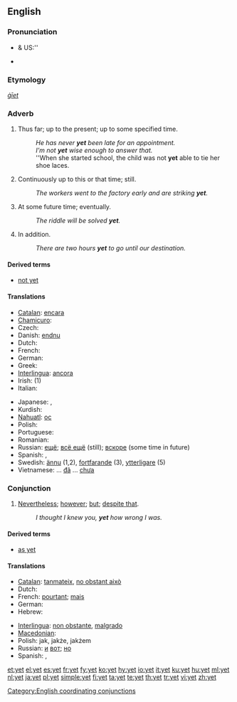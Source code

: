 {{wikipedia}}
==English==

===Pronunciation===
* {{a|RP}} & US:'' {{IPA|/jɛt/}}
* {{audio|en-us-yet.ogg|Audio (US)}}
*: {{rhymes|ɛt}}

===Etymology===
{{etyl|ang}} ''[[giet|ġīet]]''

===Adverb===
{{en-adv|-}}

# Thus far; up to the present; up to some specified time.
#: ''He has never '''yet''' been late for an appointment. ''
#: ''I’m not '''yet''' wise enough to answer that. ''
#: ''When she started school, the child was not '''yet''' able to tie her shoe laces.
# Continuously up to this or that time; still.
#: ''The workers went to the factory early and are striking '''yet'''. ''
# At some future time; eventually.
#: ''The riddle will be solved '''yet'''. ''
# In addition.
#: ''There are two hours '''yet''' to go until our destination. ''

====Derived terms====
* [[not yet]]

====Translations====
{{trans-top|yet}}
* [[Catalan]]: [[encara]]
* [[Chamicuro]]: {{tø|ccc|meye kala}}
* Czech: {{t+|cs|ještě}}
* Danish: [[endnu]]
* Dutch: {{t+|nl|nog}}
* French: {{t+|fr|encore}}
* German: {{t+|de|noch}}
* Greek: {{t+|el|ήδη||tr=ídhi|sc=Grek}}
* [[Interlingua]]: [[ancora]]
* Irish: {{t-|ga|fós|xs=Irish}} (1)
* Italian: {{t+|it|ancora}}
{{trans-mid}}
* Japanese: {{t|ja|これまでで|tr=kore made de|sc=Jpan}},  {{t-|ja|まだ|tr=mada|sc=Jpan}}
* Kurdish: {{ku-Arab|[[هێشتا]]}}
* [[Nahuatl]]: [[oc]]
* Polish: {{t+|pl|jeszcze}}
* Portuguese: {{t+|pt|ainda}}
* Romanian: {{t-|ro|încă}}
* Russian: [[ещё]]; [[всё ещё]] (still); [[вскоре]] (some time in future)
* Spanish: {{t-|es|aún}}, {{t+|es|todavía}}
* Swedish: [[ännu]] (1,2), [[fortfarande]] (3), [[ytterligare]] (5)
* Vietnamese: ... [[đã]] ... [[chưa]]
{{trans-bottom}}

===Conjunction===
{{en-conj}}

# [[nevertheless|Nevertheless]]; [[however]]; [[but]]; [[despite that]].
#: ''I thought I knew you, '''yet''' how wrong I was.''

====Derived terms====
* [[as yet]]

====Translations====
{{trans-top|yet}}
* [[Catalan]]: [[tanmateix]], [[no obstant això]]
* Dutch: {{t-|nl|maar toch}}
* French: [[pourtant]]; [[mais]]
* German: {{t+|de|doch}}
* Hebrew: {{he-translation|עוד|od}}
{{trans-mid}}
* [[Interlingua]]: [[non obstante]], [[malgrado]]
* [[Macedonian]]: {{t|mk|сепак|tr=sépak|xs=Macedonian}}
* Polish: jak, jakże, jakżem
* Russian: [[и]] [[вот]]; [[но]]
* Spanish: {{t-|es|sin embargo}}, {{t-|es|no obstante}}
{{trans-bottom}}

[[Category:English coordinating conjunctions]]

[[et:yet]]
[[el:yet]]
[[es:yet]]
[[fr:yet]]
[[fy:yet]]
[[ko:yet]]
[[hy:yet]]
[[io:yet]]
[[it:yet]]
[[ku:yet]]
[[hu:yet]]
[[ml:yet]]
[[nl:yet]]
[[ja:yet]]
[[pl:yet]]
[[simple:yet]]
[[fi:yet]]
[[ta:yet]]
[[te:yet]]
[[th:yet]]
[[tr:yet]]
[[vi:yet]]
[[zh:yet]]